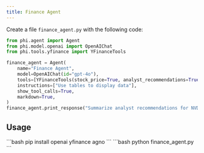 ```yaml
---
title: Finance Agent
---
```


Create a file `finance_agent.py` with the following code:

```python finance_agent.py
from phi.agent import Agent
from phi.model.openai import OpenAIChat
from phi.tools.yfinance import YFinanceTools

finance_agent = Agent(
    name="Finance Agent",
    model=OpenAIChat(id="gpt-4o"),
    tools=[YFinanceTools(stock_price=True, analyst_recommendations=True, company_info=True, company_news=True)],
    instructions=["Use tables to display data"],
    show_tool_calls=True,
    markdown=True,
)
finance_agent.print_response("Summarize analyst recommendations for NVDA", stream=True)
```

## Usage

<Steps>
  <Snippet file="create-venv-step.mdx" />

  <Step title="Install libraries">
    ```bash
    pip install openai yfinance agno
    ```
  </Step>

  <Step title="Run the agent">
    ```bash
    python finance_agent.py
    ```
  </Step>

</Steps>

